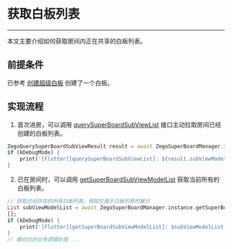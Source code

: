 # 获取白板列表

- - -

本文主要介绍如何获取房间内正在共享的白板列表。

## 前提条件

已参考 [创建超级白板](../quick-start/create-white-board.mdx) 创建了一个白板。

## 实现流程

1. 首次进房，可以调用 [querySuperBoardSubViewList](https://pub.dev/documentation/zego_superboard/latest/zego_superboard/ZegoSuperBoardManager/querySuperBoardSubViewList.html) 接口主动拉取房间已经创建的白板列表。

```dart
ZegoQuerySuperBoardSubViewResult result = await ZegoSuperBoardManager.instance.querySuperBoardSubViewList(); 
if (kDebugMode) { 
    print('[Flutter][querySuperBoardSubViewList]: ${result.subViewModelList}'); 
} 
```


2. 已在房间时，可以调用 [getSuperBoardSubViewModelList](https://pub.dev/documentation/zego_superboard/latest/zego_superboard/ZegoSuperBoardManager/getSuperBoardSubViewModelList.html) 获取当前所有的白板列表。

```dart
// 获取已经存在的所有白板列表。例如在展示白板列表时展示 
List subViewModelList = await ZegoSuperBoardManager.instance.getSuperBoardSubViewModelList() ?? 
[]; 
if (kDebugMode) { 
    print('[Flutter][getSuperBoardSubViewModelList]: $subViewModelList'); 
} 
// 做对应的业务逻辑处理 ... 
```
